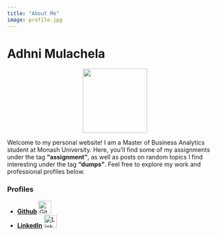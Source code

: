 ```yaml
---
title: "About Me"
image: profile.jpg
---
```


# Adhni Mulachela



![](profile.jpg){width=150px style="display: block; margin-left: auto; margin-right: auto;"}

Welcome to my personal website! I am a Master of Business Analytics student at Monash University. Here, you'll find some of my assignments under the tag **"assignment"**, as well as posts on random topics I find interesting under the tag **"dumps"**. Feel free to explore my work and professional profiles below.

###  Profiles

- **[Github](https://github.com/adhni)** ![Github](https://github.githubassets.com/images/modules/logos_page/GitHub-Mark.png){width=30px}
- **[LinkedIn](https://www.linkedin.com/in/adhni/)** ![LinkedIn](https://upload.wikimedia.org/wikipedia/commons/c/ca/LinkedIn_logo_initials.png){width=30px}
